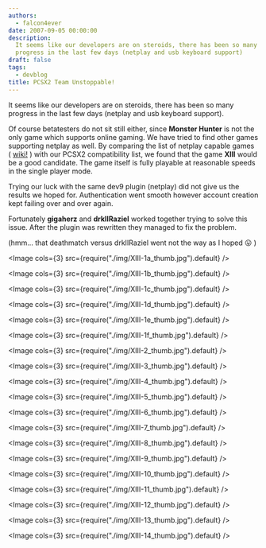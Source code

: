 ```yaml
---
authors:
  - falcon4ever
date: 2007-09-05 00:00:00
description:
  It seems like our developers are on steroids, there has been so many
  progress in the last few days (netplay and usb keyboard support)
draft: false
tags:
  - devblog
title: PCSX2 Team Unstoppable!
---
```


It seems like our developers are on steroids, there has been so many
progress in the last few days (netplay and usb keyboard support).

<!-- truncate -->

Of course betatesters do not sit still either, since **Monster Hunter**
is not the only game which supports online gaming. We have tried to find
other games supporting netplay as well.
By comparing the list of netplay capable games (
[wiki!](http://en.wikipedia.org/wiki/List_of_PlayStation_2_network_games)
) with our PCSX2 compatibility list, we found that the game **XIII**
would be a good candidate.
The game itself is fully playable at reasonable speeds in the single
player mode.

Trying our luck with the same dev9 plugin (netplay) did not give us the
results we hoped for. Authentication went smooth however account
creation kept failing over and over again.

Fortunately **gigaherz** and **drkIIRaziel** worked together trying to
solve this issue. After the plugin was rewritten they managed to fix the
problem.

(hmm... that deathmatch versus drkIIRaziel went not the way as I hoped
😛 )

<Image cols={3} src={require("./img/XIII-1a_thumb.jpg").default} />

<Image cols={3} src={require("./img/XIII-1b_thumb.jpg").default} />

<Image cols={3} src={require("./img/XIII-1c_thumb.jpg").default} />

<Image cols={3} src={require("./img/XIII-1d_thumb.jpg").default} />

<Image cols={3} src={require("./img/XIII-1e_thumb.jpg").default} />

<Image cols={3} src={require("./img/XIII-1f_thumb.jpg").default} />

<Image cols={3} src={require("./img/XIII-2_thumb.jpg").default} />

<Image cols={3} src={require("./img/XIII-3_thumb.jpg").default} />

<Image cols={3} src={require("./img/XIII-4_thumb.jpg").default} />

<Image cols={3} src={require("./img/XIII-5_thumb.jpg").default} />

<Image cols={3} src={require("./img/XIII-6_thumb.jpg").default} />

<Image cols={3} src={require("./img/XIII-7_thumb.jpg").default} />

<Image cols={3} src={require("./img/XIII-8_thumb.jpg").default} />

<Image cols={3} src={require("./img/XIII-9_thumb.jpg").default} />

<Image cols={3} src={require("./img/XIII-10_thumb.jpg").default} />

<Image cols={3} src={require("./img/XIII-11_thumb.jpg").default} />

<Image cols={3} src={require("./img/XIII-12_thumb.jpg").default} />

<Image cols={3} src={require("./img/XIII-13_thumb.jpg").default} />

<Image cols={3} src={require("./img/XIII-14_thumb.jpg").default} />
